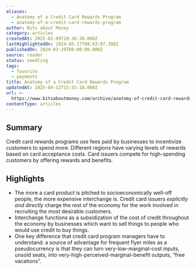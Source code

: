 ```yaml
---
aliases:
  - Anatomy of a Credit Card Rewards Program
  - anatomy-of-a-credit-card-rewards-program
author: Bits about Money
category: articles
createdAt: 2025-02-09T20:38:38.000Z
lastHighlightedOn: 2024-05-17T08:43:07.388Z
publishedOn: 2024-03-29T00:00:00.000Z
source: reader
status: seedling
tags:
  - favorite
  - payments
title: Anatomy of a Credit Card Rewards Program
updatedAt: 2025-04-12T15:55:18.000Z
url: >-
  https://www.bitsaboutmoney.com/archive/anatomy-of-credit-card-rewards-programs/
contentType: articles
---
```

## Summary

Credit card rewards programs use fees paid by businesses to incentivize customers to spend more. Different regions have varying levels of rewards based on card acceptance costs. Card issuers compete for high-spending customers by offering rewards and benefits.

## Highlights

- The more a card product is pitched to socioeconomically well-off people, the more expensive interchange is. Credit card issuers _explicitly and directly_ charge the rest of the economy for the work involved in recruiting the most desirable customers.
- Interchange functions as a subsidization of the cost of credit throughout the economy by businesses which want to sell things to people who would use credit to buy things.
- One key difference that credit card program managers have to understand: a source of advantage for frequent flyer miles as a pseudocurrency is that they can turn very-low-marginal-cost inputs, unsold seats, into very-high-perceived-marginal-benefit outputs, “free vacations”.
